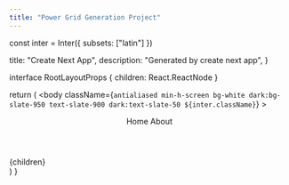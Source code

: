 ```yaml
---
title: "Power Grid Generation Project"
---
```



const inter = Inter({ subsets: ["latin"] })

  title: "Create Next App",
  description: "Generated by create next app",
}

interface RootLayoutProps {
  children: React.ReactNode
}

  return (
    <html lang="en">
      <body
        className={`antialiased min-h-screen bg-white dark:bg-slate-950 text-slate-900 dark:text-slate-50 ${inter.className}`}
      >
        <ThemeProvider attribute="class" defaultTheme="system" enableSystem>
          <div className="max-w-2xl mx-auto py-10 px-4">
            <header>
              <div className="flex items-center justify-between">
                <ModeToggle />
                <nav className="ml-auto text-sm font-medium space-x-6">
                  <Link href="/">Home</Link>
                  <Link href="/about">About</Link>
                </nav>
              </div>
            </header>
            <main>{children}</main>
          </div>
          <Analytics />
        </ThemeProvider>
      </body>
    </html>
  )
}
